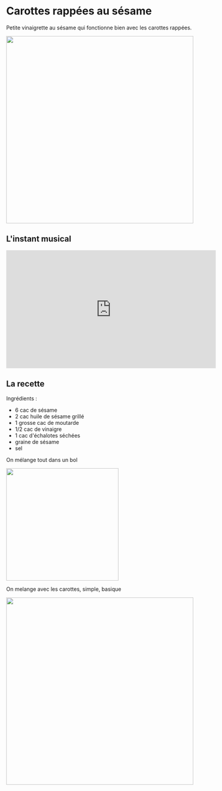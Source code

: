 
# Carottes rappées au sésame

Petite vinaigrette au sésame qui fonctionne bien avec les carottes rappées.

<img src={carotte8} width="500"/>

## L'instant musical

<iframe width="560" height="315" src="https://www.youtube.com/embed/iJkqaaDktIE?si=vYkEtAz1iX7zRj_B" title="YouTube video player" frameborder="0" allow="accelerometer; autoplay; clipboard-write; encrypted-media; gyroscope; picture-in-picture; web-share" referrerpolicy="strict-origin-when-cross-origin" allowfullscreen></iframe>

## La recette

Ingrédients :
* 6 cac de sésame
* 2 cac huile de sésame grillé
* 1 grosse cac de moutarde
* 1/2 cac de vinaigre
* 1 cac d'échalotes séchées
* graine de sésame
* sel

On mélange tout dans un bol

<img src={carotte7} width="300"/>

On melange avec les carottes, simple, basique

<img src={carotte9} width="500"/>